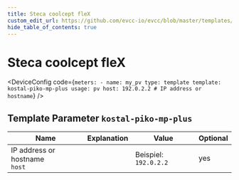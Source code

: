 ```yaml
---
title: Steca coolcept fleX
custom_edit_url: https://github.com/evcc-io/evcc/blob/master/templates/definition/meter/kostal-piko-mp-plus.yaml
hide_table_of_contents: true
---
```



# Steca coolcept fleX

<DeviceFeatures features="" />

<DeviceConfig code={`meters:
    - name: my_pv
      type: template
      template: kostal-piko-mp-plus
      usage: pv
      host: 192.0.2.2 # IP address or hostname`}  />

## Template Parameter `kostal-piko-mp-plus`

| Name | Explanation | Value | Optional |
|-----------|-------------|-------|----------|
| IP address or hostname<br/>`host` |  | Beispiel: `192.0.2.2` | yes |

